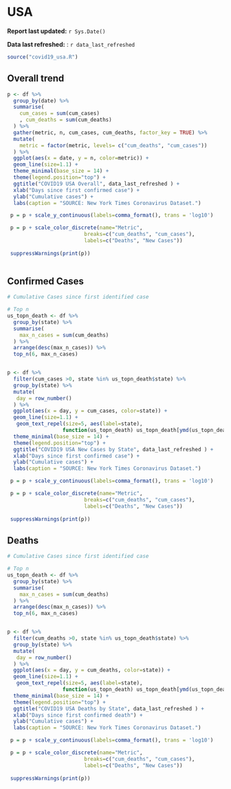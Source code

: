 
# USA {#usa}

__Report last updated:__ `r Sys.Date()`

__Data last refreshed:__ : `r data_last_refreshed`


```r
source("covid19_usa.R")
```


## Overall trend {#us-overall}

```r

p <- df %>%
  group_by(date) %>%
  summarise(
    cum_cases = sum(cum_cases)
    , cum_deaths = sum(cum_deaths)
  ) %>% 
  gather(metric, n, cum_cases, cum_deaths, factor_key = TRUE) %>%
  mutate(
    metric = factor(metric, levels= c("cum_deaths", "cum_cases"))
  ) %>%
  ggplot(aes(x = date, y = n, color=metric)) +
  geom_line(size=1.1) +
  theme_minimal(base_size = 14) +
  theme(legend.position="top") +
  ggtitle("COVID19 USA Overall", data_last_refreshed ) +
  xlab("Days since first confirmed case") +
  ylab("Cumulative cases") +
  labs(caption = "SOURCE: New York Times Coronavirus Dataset.")

 p = p + scale_y_continuous(labels=comma_format(), trans = 'log10')

 p = p + scale_color_discrete(name="Metric",
                         breaks=c("cum_deaths", "cum_cases"),
                         labels=c("Deaths", "New Cases"))
 
 suppressWarnings(print(p))
 

```


## Confirmed Cases 


```r
# Cumulative Cases since first identified case

# Top n
us_topn_death <- df %>%
  group_by(state) %>%
  summarise(
    max_n_cases = sum(cum_deaths)
  ) %>%
  arrange(desc(max_n_cases)) %>%
  top_n(6, max_n_cases)


p <- df %>%
  filter(cum_cases >0, state %in% us_topn_death$state) %>%
  group_by(state) %>%
  mutate(
   day = row_number()
  ) %>%
  ggplot(aes(x = day, y = cum_cases, color=state)) +
  geom_line(size=1.1) +
   geom_text_repel(size=5, aes(label=state),
                  function(us_topn_death) us_topn_death[ymd(us_topn_death$date) == data_last_refreshed, ])+
  theme_minimal(base_size = 14) +
  theme(legend.position="top") +
  ggtitle("COVID19 USA New Cases by State", data_last_refreshed ) +
  xlab("Days since first confirmed case") +
  ylab("Cumulative cases") +
  labs(caption = "SOURCE: New York Times Coronavirus Dataset.")

 p = p + scale_y_continuous(labels=comma_format(), trans = 'log10')

 p = p + scale_color_discrete(name="Metric",
                         breaks=c("cum_deaths", "cum_cases"),
                         labels=c("Deaths", "New Cases"))
 
 suppressWarnings(print(p))


```



## Deaths

```r
# Cumulative Cases since first identified case

# Top n
us_topn_death <- df %>%
  group_by(state) %>%
  summarise(
    max_n_cases = sum(cum_deaths)
  ) %>%
  arrange(desc(max_n_cases)) %>%
  top_n(6, max_n_cases)


p <- df %>%
  filter(cum_deaths >0, state %in% us_topn_death$state) %>%
  group_by(state) %>%
  mutate(
   day = row_number()
  ) %>%
  ggplot(aes(x = day, y = cum_deaths, color=state)) +
  geom_line(size=1.1) +
   geom_text_repel(size=5, aes(label=state),
                  function(us_topn_death) us_topn_death[ymd(us_topn_death$date) == data_last_refreshed, ])+
  theme_minimal(base_size = 14) +
  theme(legend.position="top") +
  ggtitle("COVID19 USA Deaths by State", data_last_refreshed ) +
  xlab("Days since first confirmed death") +
  ylab("Cumulative cases") +
  labs(caption = "SOURCE: New York Times Coronavirus Dataset.")

 p = p + scale_y_continuous(labels=comma_format(), trans = 'log10')

 p = p + scale_color_discrete(name="Metric",
                         breaks=c("cum_deaths", "cum_cases"),
                         labels=c("Deaths", "New Cases"))
 
 suppressWarnings(print(p))


```

